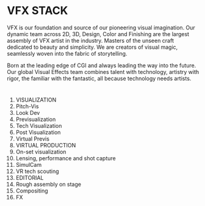 # VFX STACK

VFX is our foundation and source of our pioneering visual imagination. Our dynamic team across 2D, 3D, Design, Color and Finishing are the largest assembly of VFX artist in the industry. Masters of the unseen craft dedicated to beauty and simplicity. We are creators of visual magic, seamlessly woven into the fabric of storytelling.

Born at the leading edge of CGI and always leading the way into the future. Our global Visual Effects team combines talent with technology, artistry with rigor, the familiar with the fantastic, all because technology needs artists.

#

1. VISUALIZATION
2. Pitch-Vis
3. Look Dev
4. Previsualization
5. Tech Visualization
6. Post Visualization
7. Virtual Previs
8. VIRTUAL PRODUCTION
9. On-set visualization
10. Lensing, performance and shot capture
11. SimulCam
12. VR tech scouting
13. EDITORIAL
14. Rough assembly on stage
15. Compositing
16. FX
